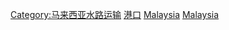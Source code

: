{{commons category|Ports and harbours in Malaysia}}

[[Category:马来西亚水路运输|Category:马来西亚水路运输]]
[[Category:马来西亚交通建筑物|港口]]
[[Category:各国港口|Malaysia]]
[[Category:亞洲港口|Malaysia]]